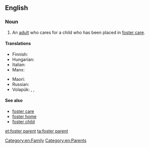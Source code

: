 ==English==

===Noun===
{{en-noun|head=[[foster]] [[parent]]}}

# An [[adult]] who cares for a child who has been placed in [[foster care]].

====Translations====
{{trans-top|an adult who cares for a child who has been placed in foster care}}
* Finnish: {{t|fi|kasvatusvanhempi}}
* Hungarian: {{t|hu|nevelőszülő}}
* Italian: {{t|it|genitore adottivo|m}}
* Manx: {{t|gv|dolteyder|m}}
{{trans-mid}}
* Maori: {{t|mi|matua whāngai}}
* Russian: {{t|ru|приёмный родитель|m|tr=prijómnyj rodítel'|sc=Cyrl}}
* Volapük: {{qualifier|male or female}} {{t+|vo|kälan}}, {{qualifier|male}} {{t|vo|hikälan}}, {{qualifier|female}} {{t+|vo|jikälan}}
{{trans-bottom}}

====See also====
* [[foster care]]
* [[foster home]]
* [[foster child]]

[[Category:en:Family]]
[[Category:en:Parents]]

[[et:foster parent]]
[[ta:foster parent]]